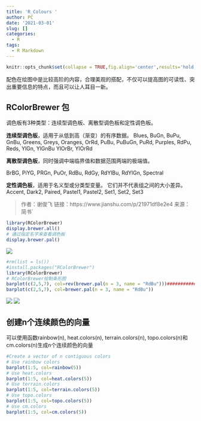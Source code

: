 ```yaml
---
title: 'R_Colours '
author: PC
date: '2021-03-01'
slug: []
categories:
  - R
tags:
  - R Markdown
---
```


```r
knitr::opts_chunk$set(collapse = TRUE,fig.align='center',results='hold',fig.show='hide',fig.path='images/')
```

配色在绘图中是比较高阶的内容，合理美观的搭配，不仅可以提高图的可读性、突出重要信息的特点，而且可以让人耳目一新。<!--more-->

## RColorBrewer 包

调色板有3种类型：连续型调色板、离散型调色板和定性调色板。

**连续型调色板**，适用于从低到高（渐变）的有序数据。
Blues, BuGn, BuPu, GnBu, Greens, Greys, Oranges, OrRd, PuBu, PuBuGn, PuRd, Purples, RdPu, Reds, YlGn, YlGnBu YlOrBr, YlOrRd

**离散型调色板**，同时强调中端临界值和数据范围两端的极端值。

BrBG, PiYG, PRGn, PuOr, RdBu, RdGy, RdYlBu, RdYlGn, Spectral

**定性调色板**，适用于名义型或分类型变量。 它们并不代表组之间的大小差异。
Accent, Dark2, Paired, Pastel1, Pastel2, Set1, Set2, Set3

>作者：谢俊飞
链接：https://www.jianshu.com/p/21971df8e2e4
来源：简书`

```r
library(RColorBrewer)
display.brewer.all()
# 通过指定名字来查看调色板
display.brewer.pal()
```
![](images/RcolorBrewer-1.png)

```r
#rm(list = ls())
#install.packages("RColorBrewer")
library(RColorBrewer)
# RColorBrewer绘制条形图
barplot(c(2,5,7), col=rev(brewer.pal(n = 3, name = "RdBu")))###########颜色按倒序排列
barplot(c(2,5,7), col=brewer.pal(n = 3, name = "RdBu"))
```

![](images/RcolorBrewer2-1.png)
![](images/RcolorBrewer2-2.png)

##  创建n个连续颜色的向量

可以使用函数rainbow(n), heat.colors(n), terrain.colors(n), topo.colors(n)和cm.colors(n)生成n个连续颜色的向量
```r
#Create a vector of n contiguous colors
# Use rainbow colors
barplot(1:5, col=rainbow(5))
# Use heat.colors
barplot(1:5, col=heat.colors(5))
# Use terrain.colors
barplot(1:5, col=terrain.colors(5))
# Use topo.colors
barplot(1:5, col=topo.colors(5))
# Use cm.colors
barplot(1:5, col=cm.colors(5))
```
